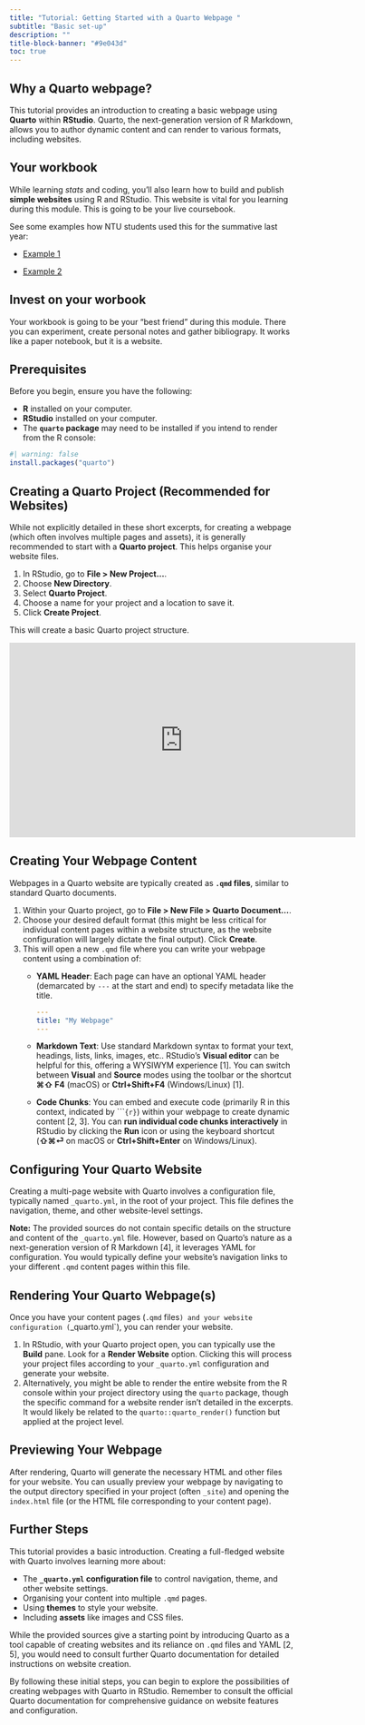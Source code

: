 ```yaml
---
title: "Tutorial: Getting Started with a Quarto Webpage "
subtitle: "Basic set-up"
description: ""
title-block-banner: "#9e043d"
toc: true
---
```


## Why a Quarto webpage?

This tutorial provides an introduction to creating a basic webpage using **Quarto** within **RStudio**. Quarto, the next-generation version of R Markdown, allows you to author dynamic content and can render to various formats, including websites.

## Your workbook

While learning *stats* and coding, you'll also learn how to build and publish **simple websites** using R and RStudio. This website is vital for you learning during this module. This is going to be your live coursebook. 

See some examples how NTU students used this for the summative last year:

- [Example 1](https://rpubs.com/katieprange/1265088)

- [Example 2](https://rpubs.com/Tbowne911/1226661)

::: {.callout-tip}
## Invest on your worbook

Your workbook is going to be your "best friend" during this module. There you can experiment, create personal notes and gather bibliograpy. It works like a paper notebook, but it is a website. 
:::


## Prerequisites

Before you begin, ensure you have the following:

*   **R** installed on your computer.
*   **RStudio** installed on your computer.
*   The **`quarto` package** may need to be installed if you intend to render from the R console:

```r
#| warning: false
install.packages("quarto")

```


## Creating a Quarto Project (Recommended for Websites)

While not explicitly detailed in these short excerpts, for creating a webpage (which often involves multiple pages and assets), it is generally recommended to start with a **Quarto project**. This helps organise your website files.

1.  In RStudio, go to **File > New Project...**.
2.  Choose **New Directory**.
3.  Select **Quarto Project**.
4.  Choose a name for your project and a location to save it.
5.  Click **Create Project**.

This will create a basic Quarto project structure.

<iframe width="611" height="343" src="https://www.youtube.com/embed/_f3latmOhew" title="Get started with Quarto | Mine Çetinkaya-Rundel" frameborder="0" allow="accelerometer; autoplay; clipboard-write; encrypted-media; gyroscope; picture-in-picture; web-share" referrerpolicy="strict-origin-when-cross-origin" allowfullscreen></iframe>

## Creating Your Webpage Content

Webpages in a Quarto website are typically created as **`.qmd` files**, similar to standard Quarto documents.

1.  Within your Quarto project, go to **File > New File > Quarto Document...**.
2.  Choose your desired default format (this might be less critical for individual content pages within a website structure, as the website configuration will largely dictate the final output). Click **Create**.
3.  This will open a new `.qmd` file where you can write your webpage content using a combination of:
    *   **YAML Header**: Each page can have an optional YAML header (demarcated by `---` at the start and end) to specify metadata like the title.

        ```yaml
        ---
        title: "My Webpage"
        ---
        ```
    *   **Markdown Text**: Use standard Markdown syntax to format your text, headings, lists, links, images, etc.. RStudio's **Visual editor** can be helpful for this, offering a WYSIWYM experience [1]. You can switch between **Visual** and **Source** modes using the toolbar or the shortcut **⌘⇧ F4** (macOS) or **Ctrl+Shift+F4** (Windows/Linux) [1].
    *   **Code Chunks**: You can embed and execute code (primarily R in this context, indicated by ````{r}`) within your webpage to create dynamic content [2, 3]. You can **run individual code chunks interactively** in RStudio by clicking the **Run** icon or using the keyboard shortcut (**⇧⌘⏎** on macOS or **Ctrl+Shift+Enter** on Windows/Linux).

## Configuring Your Quarto Website

Creating a multi-page website with Quarto involves a configuration file, typically named `_quarto.yml`, in the root of your project. This file defines the navigation, theme, and other website-level settings.

**Note:** The provided sources do not contain specific details on the structure and content of the `_quarto.yml` file. However, based on Quarto's nature as a next-generation version of R Markdown [4], it leverages YAML for configuration. You would typically define your website's navigation links to your different `.qmd` content pages within this file.

## Rendering Your Quarto Webpage(s)

Once you have your content pages (`.qmd` files`) and your website configuration (`_quarto.yml`), you can render your website.

1.  In RStudio, with your Quarto project open, you can typically use the **Build** pane. Look for a **Render Website** option. Clicking this will process your project files according to your `_quarto.yml` configuration and generate your website.
2.  Alternatively, you might be able to render the entire website from the R console within your project directory using the `quarto` package, though the specific command for a website render isn't detailed in the excerpts. It would likely be related to the `quarto::quarto_render()` function but applied at the project level.

## Previewing Your Webpage

After rendering, Quarto will generate the necessary HTML and other files for your website. You can usually preview your webpage by navigating to the output directory specified in your project (often `_site`) and opening the `index.html` file (or the HTML file corresponding to your content page).

## Further Steps

This tutorial provides a basic introduction. Creating a full-fledged website with Quarto involves learning more about:

*   The **`_quarto.yml` configuration file** to control navigation, theme, and other website settings.
*   Organising your content into multiple `.qmd` pages.
*   Using **themes** to style your website.
*   Including **assets** like images and CSS files.

While the provided sources give a starting point by introducing Quarto as a tool capable of creating websites and its reliance on `.qmd` files and YAML [2, 5], you would need to consult further Quarto documentation for detailed instructions on website creation.

By following these initial steps, you can begin to explore the possibilities of creating webpages with Quarto in RStudio. Remember to consult the official Quarto documentation for comprehensive guidance on website features and configuration.